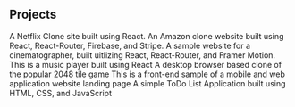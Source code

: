 ## Projects

<ProjectCard
	title='Netflix Clone'
	link='https://nflx-clone-np.web.app'
	bg='linear-gradient(to right, #111 0%, #E50914 100%)'>
	A Netflix Clone site built using React.
</ProjectCard>
<ProjectCard
	title='Amazon Clone'
	link='https://amzn-cln-np.web.app'
	bg='linear-gradient(to right, #fff 0%, #131921 50%, #cd9042 100%)'>
	An Amazon clone website built using React, React-Router, Firebase, and Stripe.
</ProjectCard>
<ProjectCard
	title='InMoto'
	link='https://inmoto.netlify.app'
	bg='linear-gradient(to right, #23d997 0%, #D96ED4 100%)'>
	A sample website for a cinematographer, built uitlizing React, React-Router, and Framer Motion.
</ProjectCard>
<ProjectCard
	title='Waves Music Player'
	link='https://wavesmp.netlify.app'
	bg='linear-gradient(to right, #ffa5a5 0%, #f18080 100%)'>
	This is a music player built using React
</ProjectCard>
<ProjectCard
	title='2048 Clone'
	link='https://2048-game.on.fleek.co/'
	bg='linear-gradient(to right, #ffcea4 0%, #ffab6e 100%)'>
	A desktop browser based clone of the popular 2048 tile game
</ProjectCard>
<ProjectCard
	title='Pawfect Match'
	link='https://nikhilpatel87.github.io/pawfectmatch/'
	bg='linear-gradient(to right, #e4e5e6 0%, #00416A 100%)'>
	This is a front-end sample of a mobile and web application website landing
	page
</ProjectCard>
<ProjectCard
	title='ToDo List Web App'
	link='https://nikhilpatel87.github.io/TodoList/'
	bg='linear-gradient(to right, #00223E 0%, #FFA17F 100%)'>
	A simple ToDo List Application built using HTML, CSS, and JavaScript
</ProjectCard>
